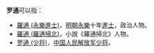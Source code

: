 '''罗通'''可以指：
* [[羅通_(永樂進士)|羅通 (永樂進士)]]，[[明朝|明朝]][[永樂|永樂]]十年[[進士|進士]]，政治人物。
* [[羅通_(羅通掃北)|羅通 (羅通掃北)]]，小說《羅通掃北》人物。
* [[罗通_(少将)|罗通 (少将)]]，[[中国人民解放军少将|中国人民解放军少将]]。
{{disambig|Cat=二字中國相關消歧義}}
